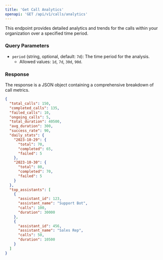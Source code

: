 ```yaml
---
title: 'Get Call Analytics'
openapi: 'GET /api/v1/calls/analytics'
---
```


This endpoint provides detailed analytics and trends for the calls within your organization over a specified time period.

### Query Parameters

- `period` (string, optional, default: `7d`): The time period for the analysis.
  - Allowed values: `1d`, `7d`, `30d`, `90d`.

### Response

The response is a JSON object containing a comprehensive breakdown of call metrics.

```json Response
{
  "total_calls": 150,
  "completed_calls": 135,
  "failed_calls": 10,
  "ongoing_calls": 5,
  "total_duration": 40500,
  "avg_duration": 300,
  "success_rate": 90,
  "daily_stats": {
    "2023-10-29": {
      "total": 70,
      "completed": 65,
      "failed": 5
    },
    "2023-10-30": {
      "total": 80,
      "completed": 70,
      "failed": 5
    }
  },
  "top_assistants": [
    {
      "assistant_id": 123,
      "assistant_name": "Support Bot",
      "calls": 100,
      "duration": 30000
    },
    {
      "assistant_id": 456,
      "assistant_name": "Sales Rep",
      "calls": 50,
      "duration": 10500
    }
  ]
}
``` 